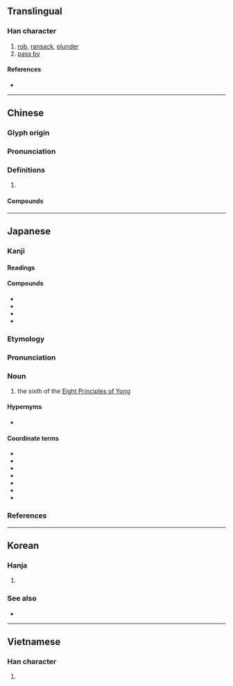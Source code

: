 {{character info/new}}
==Translingual==

===Han character===
{{Han char|rn=64|rad=手|as=08|sn=11|four=50096|canj=QYRF|ids=⿰扌京}}

# [[rob]], [[ransack]], [[plunder]]
# [[pass by]]

====References====
* {{Han ref|kx=0438.110|dkj=12273|dj=0788.080|hdz=31903.020|uh=63A0|ud=25504|bh=B1B0|bd=45488}}

----

==Chinese==
{{zh-forms}}

===Glyph origin===
{{Han etym}}

===Pronunciation===
{{zh-pron
|m=lüè
|c=loek6
|h=pfs=
|md=
|mn=qz,xm:lio̍k/zz:lia̍k/lia̍h
|mn_note=lio̍k/lia̍k - literary; lia̍h - vernacular
|w=
|mc=y
|oc=y
|cat=
}}

===Definitions===
{{zh-hanzi}}

# {{rfdef|lang=zh}}

====Compounds====
{{zh-der|侵掠|剽掠|姦淫擄掠|大掠|後掠翼|劫掠|殺掠|搶掠|掠脂斡肉|掠取|掠上心頭|掠食者|掠殺|擗掠|掠人之美|焚掠|掠是搬非|掠美|浮光掠影|攻城掠地|擄掠|抄掠|掠影|掠地攻城|榜掠|暴掠|掠治|掠頭|掠亂|掠奪|掠子|攻掠|考掠|肆掠|鈔掠|虛嘴掠舌}}

----

==Japanese==

===Kanji===
{{ja-kanji|rs=手08}}

====Readings====
{{ja-readings
|goon=らく, ろう
|kanon=りゃく, りょう
|kun=かす-める
}}

====Compounds====
* {{ja-r|侵掠|しんりゃく}}
* {{ja-r|奪掠|だつりゃく}}
* {{ja-r|掠奪|りゃくだつ}}
* {{ja-r|掠笞|りょうち}}

===Etymology===
{{wp|lang=ja}}
{{ja-kanjitab|りゃく|yomi=o}}
{{der|ja|ltc|掠|sort=りゃく}}

===Pronunciation===
{{ja-pron|yomi=o|りゃく|acc=1|acc_ref=DJR}}

===Noun===
{{ja-noun|りゃく}}

# the sixth of the [[w:Eight Principles of Yong|Eight Principles of Yong]]

====Hypernyms====
* {{ja-r|永字八法|えいじ はっぽう|the [[w:Eight Principles of Yong|Eight Principles of Yong]]}}

====Coordinate terms====
* {{ja-r|側|そく|the first of the [[w:Eight Principles of Yong|Eight Principles of Yong]]}}
* {{ja-r|勒|ろく|the second of the [[w:Eight Principles of Yong|Eight Principles of Yong]]}}
* {{ja-r|努|ど|the third of the [[w:Eight Principles of Yong|Eight Principles of Yong]]}}
* {{ja-r|趯|てき|the fourth of the [[w:Eight Principles of Yong|Eight Principles of Yong]]}}
* {{ja-r|策|さく|the fifth of the [[w:Eight Principles of Yong|Eight Principles of Yong]]}}
* {{ja-r|啄|たく|the seventh of the [[w:Eight Principles of Yong|Eight Principles of Yong]]}}
* {{ja-r|磔|たく|the eighth of the [[w:Eight Principles of Yong|Eight Principles of Yong]]}}

===References===
<references/>

----

==Korean==

===Hanja===
{{ko-hanja|hangeul=[[략]]>[[약]], [[량]]>[[양]]|eumhun=|rv=ryak>yak, ryang>yang|mr=ryak>yak, ryang>yang|y=lyak>yak, lyang>yang}}

# {{defn|lang=ko|sort=手08}}

===See also===
* {{l|ko|略}}

----

==Vietnamese==

===Han character===
{{vi-hantu|[[lướt]], [[lược]], [[lựng]]|rs=手08}}

# {{defn|lang=vi|sort=手08}}